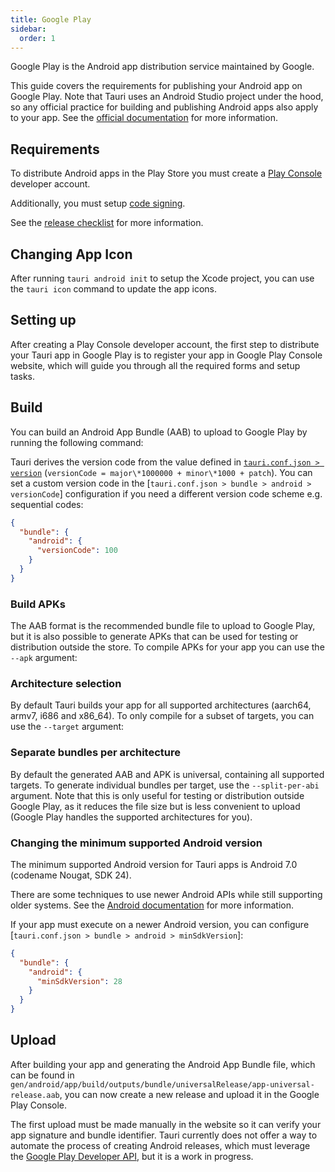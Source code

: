 ```yaml
---
title: Google Play
sidebar:
  order: 1
---
```


Google Play is the Android app distribution service maintained by Google.

This guide covers the requirements for publishing your Android app on Google Play.
Note that Tauri uses an Android Studio project under the hood, so any official practice for
building and publishing Android apps also apply to your app.
See the [official documentation] for more information.

## Requirements

To distribute Android apps in the Play Store you must create a [Play Console] developer account.

Additionally, you must setup [code signing].

See the [release checklist] for more information.

## Changing App Icon

After running `tauri android init` to setup the Xcode project, you can use the `tauri icon` command to update the app icons.

<CommandTabs
  npm="npm run tauri icon /path/to/app-icon.png"
  yarn="yarn tauri icon /path/to/app-icon.png"
  pnpm="pnpm tauri icon /path/to/app-icon.png"
  cargo="cargo tauri icon /path/to/app-icon.png"
/>

## Setting up

After creating a Play Console developer account, the first step to distribute your Tauri app in Google Play
is to register your app in Google Play Console website, which will guide you through all the required forms and setup tasks.

## Build

You can build an Android App Bundle (AAB) to upload to Google Play by running the following command:

<CommandTabs
  npm="npm run tauri android build --aab"
  yarn="yarn tauri android build --aab"
  pnpm="pnpm tauri android build --aab"
  cargo="cargo tauri android build --aab"
/>

Tauri derives the version code from the value defined in [`tauri.conf.json > version`] (`versionCode = major\*1000000 + minor\*1000 + patch`).
You can set a custom version code in the [`tauri.conf.json > bundle > android > versionCode`] configuration
if you need a different version code scheme e.g. sequential codes:

```json title="tauri.conf.json"
{
  "bundle": {
    "android": {
      "versionCode": 100
    }
  }
}
```

### Build APKs

The AAB format is the recommended bundle file to upload to Google Play, but it is also possible to generate APKs
that can be used for testing or distribution outside the store.
To compile APKs for your app you can use the `--apk` argument:

<CommandTabs
  npm="npm run tauri android build --apk"
  yarn="yarn tauri android build --apk"
  pnpm="pnpm tauri android build --apk"
  cargo="cargo tauri android build --apk"
/>

### Architecture selection

By default Tauri builds your app for all supported architectures (aarch64, armv7, i686 and x86_64).
To only compile for a subset of targets, you can use the `--target` argument:

<CommandTabs
  npm="npm run tauri android build --aab --target aarch64 --target armv7"
  yarn="yarn tauri android build --aab --target aarch64 --target armv7"
  pnpm="pnpm tauri android build --aab --target aarch64 --target armv7"
  cargo="cargo tauri android build --aab --target aarch64 --target armv7"
/>

### Separate bundles per architecture

By default the generated AAB and APK is universal, containing all supported targets.
To generate individual bundles per target, use the `--split-per-abi` argument.
Note that this is only useful for testing or distribution outside Google Play, as it reduces the file size but is less convenient to upload
(Google Play handles the supported architectures for you).

<CommandTabs
  npm="npm run tauri android build --apk --split-per-abi"
  yarn="yarn tauri android build --apk --split-per-abi"
  pnpm="pnpm tauri android build --apk --split-per-abi"
  cargo="cargo tauri android build --apk --split-per-abi"
/>

### Changing the minimum supported Android version

The minimum supported Android version for Tauri apps is Android 7.0 (codename Nougat, SDK 24).

There are some techniques to use newer Android APIs while still supporting older systems.
See the [Android documentation](https://developer.android.com/training/basics/supporting-devices/platforms#version-codes) for more information.

If your app must execute on a newer Android version, you can configure [`tauri.conf.json > bundle > android > minSdkVersion`]:

```json title="tauri.conf.json"
{
  "bundle": {
    "android": {
      "minSdkVersion": 28
    }
  }
}
```

## Upload

After building your app and generating the Android App Bundle file,
which can be found in `gen/android/app/build/outputs/bundle/universalRelease/app-universal-release.aab`,
you can now create a new release and upload it in the Google Play Console.

The first upload must be made manually in the website so it can verify your app signature and bundle identifier.
Tauri currently does not offer a way to automate the process of creating Android releases,
which must leverage the [Google Play Developer API](https://developers.google.com/android-publisher/api-ref/rest),
but it is a work in progress.

[official documentation]: https://developer.android.com/distribute
[Play Console]: https://play.google.com/console/developers
[code signing]: /distribute/signing/android
[release checklist]: https://play.google.com/console/about/guides/releasewithconfidence/
[`tauri.conf.json > version`]: /reference/config/#version
[Google Play Developer API]: https://developers.google.com/android-publisher/api-ref/rest
